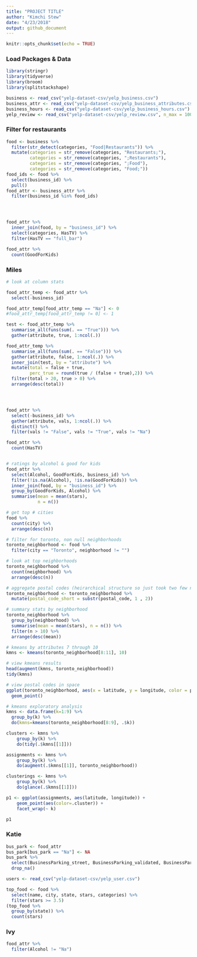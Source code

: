 ```yaml
---
title: "PROJECT TITLE"
author: "Kimchi Stew"
date: "4/23/2018"
output: github_document
---
```


```r
knitr::opts_chunk$set(echo = TRUE)
```

### Load Packages & Data

```r
library(stringr)
library(tidyverse)
library(broom)
library(splitstackshape)

business <- read_csv("yelp-dataset-csv/yelp_business.csv")
business_attr <- read_csv("yelp-dataset-csv/yelp_business_attributes.csv")
business_hours <- read_csv("yelp-dataset-csv/yelp_business_hours.csv")
yelp_review <- read_csv("yelp-dataset-csv/yelp_review.csv", n_max = 10000)
```

### Filter for restaurants

```r
food <- business %>% 
  filter(str_detect(categories, "Food|Restaurants")) %>% 
  mutate(categories = str_remove(categories, "Restaurants;"),
         categories = str_remove(categories, ";Restaurants"),
         categories = str_remove(categories, ";Food"),
         categories = str_remove(categories, "Food;"))
food_ids <- food %>% 
  select(business_id) %>% 
  pull()
food_attr <- business_attr %>% 
  filter(business_id %in% food_ids)




food_attr %>% 
  inner_join(food, by = "business_id") %>% 
  select(categories, HasTV) %>% 
  filter(HasTV == "full_bar")

food_attr %>% 
  count(GoodForKids)
```


### Miles


```r
# look at column stats

food_attr_temp <- food_attr %>% 
  select(-business_id)

food_attr_temp[food_attr_temp == "Na"] <- 0
#food_attr_temp[food_attr_temp != 0] <- 1

test <- food_attr_temp %>% 
  summarise_all(funs(sum(. == "True"))) %>% 
  gather(attribute, true, 1:ncol(.))

food_attr_temp %>% 
  summarise_all(funs(sum(. == "False"))) %>% 
  gather(attribute, false, 1:ncol(.)) %>% 
  inner_join(test, by = "attribute") %>% 
  mutate(total = false + true,
         perc_true = round(true / (false + true),2)) %>% 
  filter(total > 20, true > 0) %>% 
  arrange(desc(total))




food_attr %>% 
  select(-business_id) %>% 
  gather(attribute, vals, 1:ncol(.)) %>% 
  distinct() %>% 
  filter(vals != "False", vals != "True", vals != "Na")

food_attr %>% 
  count(HasTV) 


```

```r


```



```r



# ratings by alcohol & good for kids
food_attr %>%
  select(Alcohol, GoodForKids, business_id) %>% 
  filter(!is.na(Alcohol), !is.na(GoodForKids)) %>%
  inner_join(food, by = "business_id") %>% 
  group_by(GoodForKids, Alcohol) %>%
  summarise(mean = mean(stars),
            n = n())

# get top # cities
food %>% 
  count(city) %>% 
  arrange(desc(n))

# filter for toronto, non null neighborhoods
toronto_neighborhood <- food %>% 
  filter(city == "Toronto", neighborhood != "")

# look at top neighborhoods
toronto_neighborhood %>%
  count(neighborhood) %>% 
  arrange(desc(n))

# aggregate postal codes (heirarchical structure so just took two few numbers)
toronto_neighborhood <- toronto_neighborhood %>%
  mutate(postal_code_short = substr(postal_code, 1 , 2))

# summary stats by neighborhood
toronto_neighborhood %>% 
  group_by(neighborhood) %>% 
  summarise(mean = mean(stars), n = n()) %>% 
  filter(n > 10) %>% 
  arrange(desc(mean))

# kmeans by attributes 7 through 10
kmns <- kmeans(toronto_neighborhood[8:11], 10)

# view kmeans results
head(augment(kmns, toronto_neighborhood))
tidy(kmns)

# view postal codes in space
ggplot(toronto_neighborhood, aes(x = latitude, y = longitude, color = postal_code_short)) +
  geom_point()

```


```r
# kmeans exploratory analysis
kmns <- data.frame(k=1:9) %>% 
  group_by(k) %>% 
  do(kmns=kmeans(toronto_neighborhood[8:9], .$k))

clusters <- kmns %>%
    group_by(k) %>%
    do(tidy(.$kmns[[1]]))

assignments <- kmns %>%
    group_by(k) %>%
    do(augment(.$kmns[[1]], toronto_neighborhood))

clusterings <- kmns %>%
    group_by(k) %>%
    do(glance(.$kmns[[1]]))

p1 <- ggplot(assignments, aes(latitude, longitude)) +
    geom_point(aes(color=.cluster)) +
    facet_wrap(~ k)

p1
```
### Katie

```r
bus_park <- food_attr  
bus_park[bus_park == "Na"] <- NA
bus_park %>% 
  select(BusinessParking_street, BusinessParking_validated, BusinessParking_lot, BusinessParking_valet) %>% 
  drop_na()
```
```r
users <- read_csv("yelp-dataset-csv/yelp_user.csv")
```
```r
top_food <- food %>% 
  select(name, city, state, stars, categories) %>% 
  filter(stars >= 3.5) 
(top_food %>% 
  group_by(state)) %>% 
  count(stars)
```



### Ivy

```r
food_attr %>% 
  filter(Alcohol != "Na")
```




